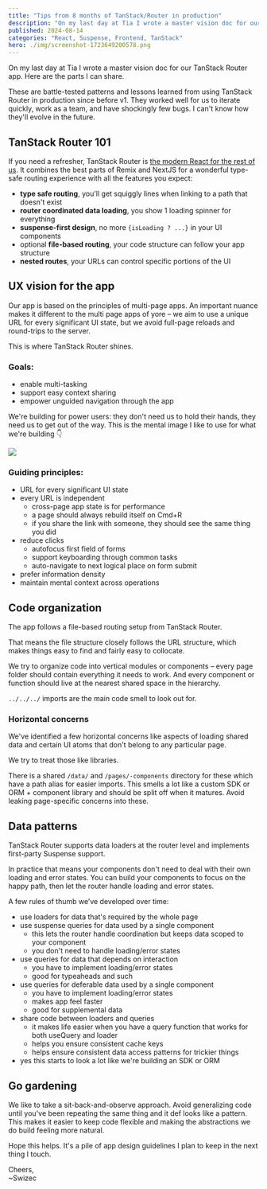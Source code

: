 ```yaml
---
title: "Tips from 8 months of TanStack/Router in production"
description: "On my last day at Tia I wrote a master vision doc for our TanStack Router app. Here are the parts I can share."
published: 2024-08-14
categories: "React, Suspense, Frontend, TanStack"
hero: ./img/screenshot-1723649200578.png
---
```


On my last day at Tia I wrote a master vision doc for our TanStack Router app. Here are the parts I can share.

These are battle-tested patterns and lessons learned from using TanStack Router in production since before v1. They worked well for us to iterate quickly, work as a team, and have shockingly few bugs. I can't know how they'll evolve in the future.

## TanStack Router 101

If you need a refresher, TanStack Router is [the modern React for the rest of us](https://swizec.com/blog/tanstack-router-modern-react-for-the-rest-of-us/). It combines the best parts of Remix and NextJS for a wonderful type-safe routing experience with all the features you expect:

- **type safe routing**, you'll get squiggly lines when linking to a path that doesn't exist
- **router coordinated data loading**, you show 1 loading spinner for everything
- **suspense-first design**, no more `{isLoading ? ...}` in your UI components
- optional **file-based routing**, your code structure can follow your app structure
- **nested routes**, your URLs can control specific portions of the UI

## UX vision for the app

Our app is based on the principles of multi-page apps. An important nuance makes it different to the multi page apps of yore – we aim to use a unique URL for every significant UI state, but we avoid full-page reloads and round-trips to the server.

This is where TanStack Router shines.

### Goals:

- enable multi-tasking
- support easy context sharing
- empower unguided navigation through the app

We're building for power users: they don't need us to hold their hands, they need us to get out of the way. This is the mental image I like to use for what we're building 👇

[![](./img/tack-Sjpg-bg38c6.jpeg)](https://www.ausairpower.net/TE-Fighter-Cockpits.html)

### Guiding principles:

- URL for every significant UI state
- every URL is independent
  - cross-page app state is for performance
  - a page should always rebuild itself on Cmd+R
  - if you share the link with someone, they should see the same thing you did
- reduce clicks
  - autofocus first field of forms
  - support keyboarding through common tasks
  - auto-navigate to next logical place on form submit
- prefer information density
- maintain mental context across operations

## Code organization

The app follows a file-based routing setup from TanStack Router.

That means the file structure closely follows the URL structure, which makes things easy to find and fairly easy to collocate.

We try to organize code into vertical modules or components – every page folder should contain everything it needs to work. And every component or function should live at the nearest shared space in the hierarchy.

`../../../` imports are the main code smell to look out for.

### Horizontal concerns

We've identified a few horizontal concerns like aspects of loading shared data and certain UI atoms that don't belong to any particular page.

We try to treat those like libraries.

There is a shared `/data/` and `/pages/-components` directory for these which have a path alias for easier imports. This smells a lot like a custom SDK or ORM + component library and should be split off when it matures. Avoid leaking page-specific concerns into these.

## Data patterns

TanStack Router supports data loaders at the router level and implements first-party Suspense support.

In practice that means your components don't need to deal with their own loading and error states. You can build your components to focus on the happy path, then let the router handle loading and error states.

A few rules of thumb we’ve developed over time:

- use loaders for data that's required by the whole page
- use suspense queries for data used by a single component
  - this lets the router handle coordination but keeps data scoped to your component
  - you don't need to handle loading/error states
- use queries for data that depends on interaction
  - you have to implement loading/error states
  - good for typeaheads and such
- use queries for deferable data used by a single component
  - you have to implement loading/error states
  - makes app feel faster
  - good for supplemental data
- share code between loaders and queries
  - it makes life easier when you have a query function that works for both useQuery and loader
  - helps you ensure consistent cache keys
  - helps ensure consistent data access patterns for trickier things
- yes this starts to look a lot like we're building an SDK or ORM

## Go gardening

We like to take a sit-back-and-observe approach. Avoid generalizing code until you've been repeating the same thing and it def looks like a pattern. This makes it easier to keep code flexible and making the abstractions we do build feeling more natural.

Hope this helps. It's a pile of app design guidelines I plan to keep in the next thing I touch.

Cheers,<br />
\~Swizec

